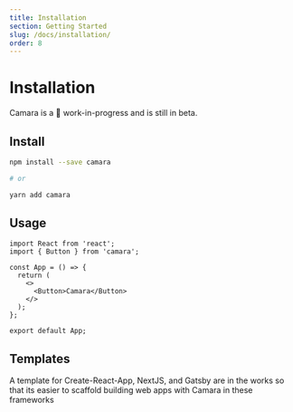 ```yaml
---
title: Installation
section: Getting Started
slug: /docs/installation/
order: 8
---
```


# Installation

Camara is a 🚧 work-in-progress and is still in beta.

## Install

```bash
npm install --save camara

# or

yarn add camara
```

## Usage

```tsx
import React from 'react';
import { Button } from 'camara';

const App = () => {
  return (
    <>
      <Button>Camara</Button>
    </>
  );
};

export default App;
```

## Templates

A template for Create-React-App, NextJS, and Gatsby are in the works so that its easier to scaffold building web apps with Camara in these frameworks
